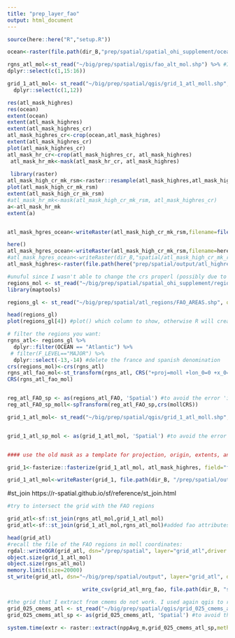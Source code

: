 ```yaml
---
title: "prep_layer_fao"
output: html_document
---
```


```r

source(here::here("R","setup.R"))

```


```r

ocean<-raster(file.path(dir_B,"prep/spatial/spatial_ohi_supplement/ocean.tif"))

rgns_atl_mol<-st_read("~/big/prep/spatial/qgis/fao_alt_mol.shp") %>% #I've changed the crs in qgis
dplyr::select(c(1,15:16))

grid_1_atl_mol<- st_read("~/big/prep/spatial/qgis/grid_1_atl_moll.shp", quiet = TRUE) %>% #prepared with qgis. create grid over atl shp in moll crs
  dplyr::select(c(1,12))

res(atl_mask_highres)
res(ocean)
extent(ocean)
extent(atl_mask_highres)
extent(atl_mask_highres_cr)
atl_mask_highres_cr<-crop(ocean,atl_mask_highres)
extent(atl_mask_highres_cr)
plot(atl_mask_highres_cr)
atl_mask_hr_cr<-crop(atl_mask_highres_cr, atl_mask_highres)
 atl_mask_hr_mk<-mask(atl_mask_hr_cr, atl_mask_highres)
 
 library(raster)
atl_mask_high_cr_mk_rsm<-raster::resample(atl_mask_highres,atl_mask_highres_cr, resample="bilinear") #??cosa ho gfatto?
plot(atl_mask_high_cr_mk_rsm)
extent(atl_mask_high_cr_mk_rsm)
#atl_mask_hr_mk<-mask(atl_mask_high_cr_mk_rsm, atl_mask_highres_cr)
a<-atl_mask_hr_mk
extent(a)


atl_mask_hgres_ocean<-writeRaster(atl_mask_high_cr_mk_rsm,filename=file.path(dir_B,("prep/spatial/atl_highres_mask.tif")))

here()
atl_mask_hgres_ocean<-writeRaster(atl_mask_high_cr_mk_rsm,filename=here::here("/prep/spatial/output/atl_highres_mask.tif"))
#atl_mask_hgres_ocean<-writeRaster(dir_B,"spatial/atl_mask_high_cr_mk_rsm")
atl_mask_highres<-raster(file.path(here("prep/spatial/output/atl_highres_mask.tif")))


```

```r
#unuful since I wasn't able to change the crs properl (possibly due to an update in sf package)
regions_mol <- st_read("~/big/prep/spatial/spatial_ohi_supplement/regions/regions_mol.shp", quiet = TRUE)
library(maptools)

regions_gl <- st_read("~/big/prep/spatial/atl_regions/FAO_AREAS.shp", quiet = TRUE,crs=(mollCRS))

head(regions_gl)
plot(regions_gl[4]) #plot() which column to show, otherwise R will create a plot for every column, which we do not need

# filter the regions you want:
rgns_atl<- regions_gl %>% 
  dplyr::filter(OCEAN == "Atlantic") %>% 
 # filter(F_LEVEL=="MAJOR") %>% 
  dplyr::select(-13,-14) #delete the france and spanish denomination
crs(regions_mol)<-crs(rgns_atl)
rgns_atl_fao_mol<-st_transform(rgns_atl, CRS("+proj=moll +lon_0=0 +x_0=0 +y_0=0 +ellps=WGS84 +units=m +no_defs"))#st_transform because the shp is read as a dataframe
CRS(rgns_atl_fao_mol)


reg_atl_FAO_sp <- as(regions_atl_FAO, 'Spatial') #to avoid the error 'invalid multibyte string' delete the special chr (french and spanish name)
reg_atl_FAO_sp_moll<-spTransform(reg_atl_FAO_sp,crs(mollCRS))
```


```r
grid_1_atl_mol<- st_read("~/big/prep/spatial/qgis/grid_1_atl_moll.shp", quiet = TRUE)


grid_1_atl_sp_mol <- as(grid_1_atl_mol, 'Spatial') #to avoid the error 'invalid multibyte string' delete the special chr (french and spanish name)


#### use the old mask as a template for projection, origin, extents, and resolution

grid_1<-fasterize::fasterize(grid_1_atl_mol, atl_mask_highres, field="fid")#non si capiscie perch non viglai grid:1:atl-mol_sp

grid_1_atl_mol<-writeRaster(grid_1, file.path(dir_B, "/prep/spatial/output/grid_1_atl_mol.tif"))#grid of 1 degree in mollweild proj. need to extract pressure data for the atlantic ocean
```

#st_join
https://r-spatial.github.io/sf/reference/st_join.html

```r
#try to intersect the grid with the FAO regions

grid_atl<-sf::st_join(rgns_atl_mol,grid_1_atl_mol)
grid_atl<-sf::st_join(grid_1_atl_mol,rgns_atl_mol)#added fao attributes to the 1 degree grid 

head(grid_atl)
#recall the file of the FAO regions in moll coordinates:
rgdal::writeOGR(grid_atl, dsn="/prep/spatial", layer="grid_atl",driver = "ESRI Shapefile")
object.size(grid_1_atl_mol)
object.size(rgns_atl_mol)
memory.limit(size=20000)
st_write(grid_atl, dsn="~/big/prep/spatial/output", layer="grid_atl", driver = "ESRI Shapefile")

                        write_csv(grid_atl_mrg_fao, file.path(dir_B, "spatial/output/grid_atl_mrg_fao.csv"))
```




```r
#the grid that I extract from cmems do not work. I used again qgis to reproject the grid to mollweild projection. 
grid_025_cmems_atl <- st_read("~/big/prep/spatial/qgis/grid_025_cmems_atl.shp", quiet = TRUE)
grid_025_cmems_atl_sp <- as(grid_025_cmems_atl, 'Spatial') #to avoid the error 'invalid multibyte string' delete the special chr (french and spanish name)

system.time(extr <- raster::extract(nppAvg_m,grid_025_cmems_atl_sp,method='simple'))

```

